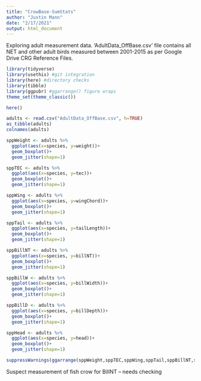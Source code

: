 ```yaml
---
title: "CrowBase-SumStats"
author: "Justin Mann"
date: "2/17/2021"
output: html_document
---
```


Exploring adult measurement data. 
'AdultData_OffBase.csv' file contains all NET and other adult birds measured between 2001-2015 as per Google Drive CRG Reference Files.



```r
library(tidyverse) 
library(usethis) #git integration
library(here) #directory checks
library(tibble)
library(ggpubr) #ggarrange() figure wraps
theme_set(theme_classic())
```

```r
here()
```

```r
adults <- read.csv("AdultData_OffBase.csv", h=TRUE)
as_tibble(adults)
colnames(adults)
```

```r
sppWeight <- adults %>%
  ggplot(aes(x=species, y=weight))+
  geom_boxplot()+
  geom_jitter(shape=1)

sppTEC <- adults %>%
  ggplot(aes(x=species, y=tec))+
  geom_boxplot()+
  geom_jitter(shape=1)

sppWing <- adults %>%
  ggplot(aes(x=species, y=wingChord))+
  geom_boxplot()+
  geom_jitter(shape=1) 

sppTail <- adults %>%
  ggplot(aes(x=species, y=tailLength))+
  geom_boxplot()+
  geom_jitter(shape=1)

sppBillNT <- adults %>%
  ggplot(aes(x=species, y=billNT))+
  geom_boxplot()+
  geom_jitter(shape=1)

sppBillW <- adults %>%
  ggplot(aes(x=species, y=billWidth))+
  geom_boxplot()+
  geom_jitter(shape=1)

sppBillD <- adults %>%
  ggplot(aes(x=species, y=billDepth))+
  geom_boxplot()+
  geom_jitter(shape=1)

sppHead <- adults %>%
  ggplot(aes(x=species, y=head))+
  geom_boxplot()+
  geom_jitter(shape=1)

suppressWarnings(ggarrange(sppWeight,sppTEC,sppWing,sppTail,sppBillNT,sppBillW,sppBillW,sppHead))

```

Suspect measurement of fish crow for BillNT -- needs checking
